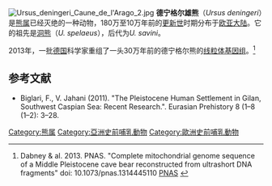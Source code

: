 {{Speciesbox
|fossil_range = {{Fossil range|早更新世|晚更新世}}
|image = Atapuerca carnivore skull 2.jpg
|image_caption = [[阿塔普尔卡|阿塔普尔卡]]的头骨化石
|genus = Ursus
|species = deningeri
|authority = von Reichenau, 1904 <ref>[http://inpn.mnhn.fr/espece/cd_nom/458829/tab/archeo ''Ursus deningeri'' in Inventaire National du Patrimoine Naturel]</ref><ref>García, N., Santos, E., Arsuaga, J. L., & Carretero, J. M. (2007). [http://www.bioone.org/doi/abs/10.1671/0272-4634%282007%2927%5B1007%3AEMOTUD%5D2.0.CO%3B2?journalCode=vrpa& Endocranial morphology of the ''Ursus deningeri'' von Reichenau 1904 from the Sima de los huesos (Sierra de Atapuerca) middle Pleistocene site]. ''Journal of vertebrate paleontology'', 27(4), 1007–1017.</ref>
}}

[[File:Ursus_deningeri_Caune_de_l'Arago_2.jpg|thumb]]
'''德宁格尔雄熊'''（''Ursus deningeri''）是[[熊属|熊属]]已经灭绝的一种动物，180万至10万年前的[[更新世|更新世]]时期分布于[[欧亚大陆|欧亚大陆]]。它的祖先是[[洞熊|洞熊]]（''U. spelaeus''），后代为''U. savini''。

2013年，一批[[德国|德国]]科学家重组了一头30万年前的德宁格尔熊的[[线粒体基因组|线粒体基因组]]。<ref>Dabney & al. 2013. PNAS. "Complete mitochondrial genome sequence of a Middle Pleistocene cave bear reconstructed from ultrashort DNA fragments" doi: 10.1073/pnas.1314445110 [http://www.pnas.org/content/early/2013/09/04/1314445110.abstract PNAS] {{Wayback|url=http://www.pnas.org/content/early/2013/09/04/1314445110.abstract |date=20140119132528 }}</ref>

==参考文献==
{{Reflist}}
* Biglari, F., V. Jahani (2011). "The Pleistocene Human Settlement in Gilan, Southwest Caspian Sea: Recent Research.". Eurasian Prehistory 8 (1–8 (1–2): 3–28.
{{已滅絕熊科}}
{{Taxonbar|from=Q255441}}

[[Category:熊属|Category:熊属]]
[[Category:亞洲史前哺乳動物|Category:亞洲史前哺乳動物]]
[[Category:歐洲史前哺乳動物|Category:歐洲史前哺乳動物]]